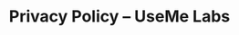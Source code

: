 ﻿---
title: "Privacy Policy – UseMe Labs"
description: "How UseMe Labs processes, stores and protects personal data and service logs."
layout: "page"
hero:
  eyebrow: "Privacy"
  headline: "Privacy Policy"
  subheadline: "We explain how we handle your team's data and which rights you can exercise."
sections:
  - id: "collection"
    heading: "Data we collect"
    body: |
      We process only what is required to deliver the service: billing information, authentication data, operational logs and the content you upload to the platform.
    bullets:
      - "Account details (name, email, company information)"
      - "Uploaded documents, messages and agent instructions"
      - "Technical logs (IP, user agent, timestamps) retained for 90 days"
  - id: "legal"
    heading: "Legal basis"
    body: |
      We process data under contract performance, legal obligations and legitimate interest. Additional analytics or communications rely on explicit consent when required.
  - id: "storage"
    heading: "Storage location and duration"
    body: |
      Data is hosted in EU data centres (Germany and Poland). Private deployment is available. Documents are removed within 30 days after account closure; logs after 90 days.
  - id: "sharing"
    heading: "Sharing with third parties"
    body: |
      We share data only with infrastructure providers (cloud hosting, email services) bound by data processing agreements and GDPR commitments.
  - id: "rights"
    heading: "Your rights"
    body: |
      You can request access, rectification, restriction or deletion. Email privacy@usemelabs.com and we will respond within 30 days. Complaints can be filed with your local DPA.
  - id: "security"
    heading: "Security measures"
    body: |
      We enforce encryption, role-based access, logging and multi-factor authentication. Regular penetration tests and an incident response plan are in place.
  - id: "changes"
    heading: "Policy updates"
    body: |
      We notify you by email at least 30 days before significant changes. The latest version is always available on this page.
---
